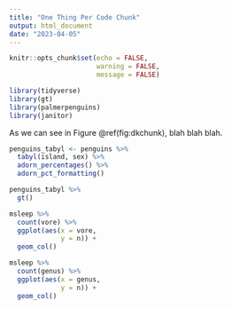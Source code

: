 ```yaml
---
title: "One Thing Per Code Chunk"
output: html_document
date: "2023-04-05"
---
```


```r
knitr::opts_chunk$set(echo = FALSE,
                      warning = FALSE,
                      message = FALSE)
```

```r
library(tidyverse)
library(gt)
library(palmerpenguins)
library(janitor)
```

As we can see in Figure \@ref(fig:dkchunk), blah blah blah.

```r
penguins_tabyl <- penguins %>% 
  tabyl(island, sex) %>% 
  adorn_percentages() %>% 
  adorn_pct_formatting()

penguins_tabyl %>% 
  gt()
```


```r
msleep %>% 
  count(vore) %>% 
  ggplot(aes(x = vore,
             y = n)) +
  geom_col()
```

```r
msleep %>% 
  count(genus) %>% 
  ggplot(aes(x = genus,
             y = n)) +
  geom_col()
```



